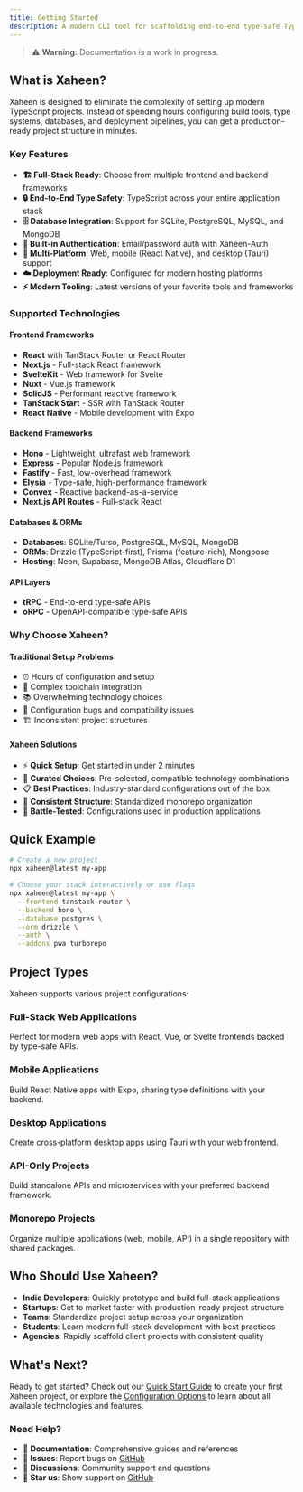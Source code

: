 ```yaml
---
title: Getting Started
description: A modern CLI tool for scaffolding end-to-end type-safe TypeScript projects with best practices and customizable configurations
---
```


> ⚠️ **Warning:** Documentation is a work in progress.

## What is Xaheen?

Xaheen is designed to eliminate the complexity of setting up modern TypeScript projects. Instead of spending hours configuring build tools, type systems, databases, and deployment pipelines, you can get a production-ready project structure in minutes.

### Key Features

- **🏗️ Full-Stack Ready**: Choose from multiple frontend and backend frameworks
- **🔒 End-to-End Type Safety**: TypeScript across your entire application stack
- **🗄️ Database Integration**: Support for SQLite, PostgreSQL, MySQL, and MongoDB
- **🔐 Built-in Authentication**: Email/password auth with Xaheen-Auth
- **📱 Multi-Platform**: Web, mobile (React Native), and desktop (Tauri) support
- **☁️ Deployment Ready**: Configured for modern hosting platforms
- **⚡ Modern Tooling**: Latest versions of your favorite tools and frameworks

### Supported Technologies

#### Frontend Frameworks
- **React** with TanStack Router or React Router
- **Next.js** - Full-stack React framework
- **SvelteKit** - Web framework for Svelte
- **Nuxt** - Vue.js framework
- **SolidJS** - Performant reactive framework
- **TanStack Start** - SSR with TanStack Router
- **React Native** - Mobile development with Expo

#### Backend Frameworks
- **Hono** - Lightweight, ultrafast web framework
- **Express** - Popular Node.js framework
- **Fastify** - Fast, low-overhead framework
- **Elysia** - Type-safe, high-performance framework
- **Convex** - Reactive backend-as-a-service
- **Next.js API Routes** - Full-stack React

#### Databases & ORMs
- **Databases**: SQLite/Turso, PostgreSQL, MySQL, MongoDB
- **ORMs**: Drizzle (TypeScript-first), Prisma (feature-rich), Mongoose
- **Hosting**: Neon, Supabase, MongoDB Atlas, Cloudflare D1

#### API Layers
- **tRPC** - End-to-end type-safe APIs
- **oRPC** - OpenAPI-compatible type-safe APIs

### Why Choose Xaheen?

#### Traditional Setup Problems
- ⏰ Hours of configuration and setup
- 🔧 Complex toolchain integration
- 📚 Overwhelming technology choices
- 🐛 Configuration bugs and compatibility issues
- 🏗️ Inconsistent project structures

#### Xaheen Solutions
- ⚡ **Quick Setup**: Get started in under 2 minutes
- 🎯 **Curated Choices**: Pre-selected, compatible technology combinations
- 📋 **Best Practices**: Industry-standard configurations out of the box
- 🔄 **Consistent Structure**: Standardized monorepo organization
- 🧪 **Battle-Tested**: Configurations used in production applications

## Quick Example

```bash
# Create a new project
npx xaheen@latest my-app

# Choose your stack interactively or use flags
npx xaheen@latest my-app \
  --frontend tanstack-router \
  --backend hono \
  --database postgres \
  --orm drizzle \
  --auth \
  --addons pwa turborepo
```

## Project Types

Xaheen supports various project configurations:

### Full-Stack Web Applications
Perfect for modern web apps with React, Vue, or Svelte frontends backed by type-safe APIs.

### Mobile Applications
Build React Native apps with Expo, sharing type definitions with your backend.

### Desktop Applications
Create cross-platform desktop apps using Tauri with your web frontend.

### API-Only Projects
Build standalone APIs and microservices with your preferred backend framework.

### Monorepo Projects
Organize multiple applications (web, mobile, API) in a single repository with shared packages.

## Who Should Use Xaheen?

- **Indie Developers**: Quickly prototype and build full-stack applications
- **Startups**: Get to market faster with production-ready project structure
- **Teams**: Standardize project setup across your organization
- **Students**: Learn modern full-stack development with best practices
- **Agencies**: Rapidly scaffold client projects with consistent quality

## What's Next?

Ready to get started? Check out our [Quick Start Guide](/docs/quick-start) to create your first Xaheen project, or explore the [Configuration Options](/docs/frontend) to learn about all available technologies and features.

### Need Help?

- 📖 **Documentation**: Comprehensive guides and references
- 🐛 **Issues**: Report bugs on [GitHub](https://github.com/AmanVarshney01/xaheen/issues)
- 💬 **Discussions**: Community support and questions
- 🌟 **Star us**: Show support on [GitHub](https://github.com/AmanVarshney01/xaheen)
